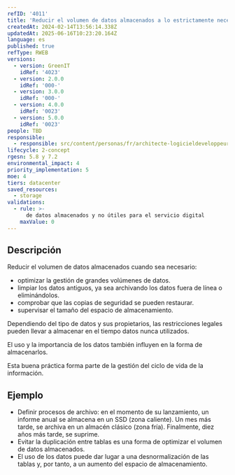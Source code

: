 ```yaml
---
refID: '4011'
title: 'Reducir el volumen de datos almacenados a lo estrictamente necesario'
createdAt: 2024-02-14T13:56:14.338Z
updatedAt: 2025-06-16T10:23:20.164Z
language: es
published: true
refType: RWEB
versions:
  - version: GreenIT
    idRef: '4023'
  - version: 2.0.0
    idRef: '000-'
  - version: 3.0.0
    idRef: '000-'
  - version: 4.0.0
    idRef: '0023'
  - version: 5.0.0
    idRef: '0023'
people: TBD
responsible:
  - responsible: src/content/personas/fr/architecte-logicieldeveloppeur.mdx
lifecycle: 2-concept
rgesn: 5.8 y 7.2
environmental_impact: 4
priority_implementation: 5
moe: 4
tiers: datacenter
saved_resources:
  - storage
validations:
  - rule: >-
      de datos almacenados y no útiles para el servicio digital
    maxValue: 0
---
```


## Descripción

Reducir el volumen de datos almacenados cuando sea necesario:
* optimizar la gestión de grandes volúmenes de datos.
* limpiar los datos antiguos, ya sea archivando los datos fuera de línea o eliminándolos.
* comprobar que las copias de seguridad se pueden restaurar.
* supervisar el tamaño del espacio de almacenamiento.

Dependiendo del tipo de datos y sus propietarios, las restricciones legales pueden llevar a almacenar en el tiempo datos nunca utilizados.

El uso y la importancia de los datos también influyen en la forma de almacenarlos.

Esta buena práctica forma parte de la gestión del ciclo de vida de la información.

## Ejemplo

* Definir procesos de archivo: en el momento de su lanzamiento, un informe anual se almacena en un SSD (zona caliente). Un mes más tarde, se archiva en un almacén clásico (zona fría). Finalmente, diez años más tarde, se suprime.
* Evitar la duplicación entre tablas es una forma de optimizar el volumen de datos almacenados.
* El uso de los datos puede dar lugar a una desnormalización de las tablas y, por tanto, a un aumento del espacio de almacenamiento.



